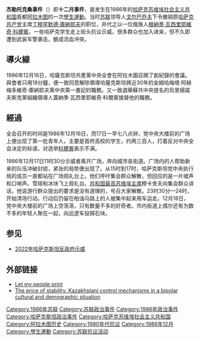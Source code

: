 {{expand|time=2014-04-01T09:25:38+00:00}}
{{unreferenced|time=2014-04-01T09:25:38+00:00}}
{{infobox military conflict
| conflict    = 杰勒托克桑事件<br/>{{rtl-lang|kk|Желтоқсан көтерілісі}}
| partof      = 
| image       =
| caption     =阿拉木图共和国广场的杰勒托克桑事件纪念碑
| date        = 1986年12月16-19日
| place       = [[哈萨克斯坦|哈萨克斯坦]][[阿拉木圖|阿拉木圖]]
| coordinates =
| map_type    = 
| latitude    = 
| longitude   = 
| map_size    = 
| map_caption = 
| map_label   = 
| territory   = 
| result      = 对平民的镇压
| status      = 
| combatant1  = {{flagdeco|Kazakh SSR}}哈萨克示威者
| combatant2  = {{flag|Soviet Union}}
*{{flagicon image|Red Army flag.svg}} [[OMON|OMON]]
*{{flagicon image|Emblema_KGB.svg}} [[克格勃|克格勃]] 
| combatant3  = 
| commander1  = ?
| commander2  = {{flagicon|Soviet Union}} [[米哈伊尔·谢尔盖耶维奇·戈尔巴乔夫|米哈伊尔·谢尔盖耶维奇·戈尔巴乔夫]]<br>{{flagicon|USSR}} [[戈那迪·科尔宾|戈那迪·科尔宾]]
| commander3  = 
| strength1   = 
| strength2   = 
| strength3   = 
| casualties1 = 168位平民死亡<br />200人以上受伤
| casualties2 = 
| casualties3 =
| notes       = 
}}
'''杰勒托克桑事件'''（{{lang-kk|'''Желтоқсан'''}}）即'''十二月事件'''，是发生在1986年的[[哈萨克苏维埃社会主义共和国|哈萨克苏维埃社会主义共和国]]首都[[阿拉木图|阿拉木图]]的一次[[學生運動|學生運動]]。当时[[苏联|苏联]]领导人[[戈尔巴乔夫|戈尔巴乔夫]]下令撤销原[[哈萨克共产党|哈萨克共产党]]主席[[丁穆罕默德·庫納耶夫|丁穆罕默德·庫納耶夫]]的职位，并代之以一位俄族人[[根納季·瓦西里耶維奇·科爾賓|根納季·瓦西里耶維奇·科爾賓]]。一些哈萨克学生走上街头抗议示威，很多群众也加入进来，但不久即遭到武装军警袭击，酿成流血冲突。

==導火線==
1986年12月16日，哈薩克斯坦共產黨中央全會在阿拉木圖召開了創紀錄的會議。與會者只用18分鐘，便一致同意解除領導哈薩克斯坦將近30年的金姆哈梅塔·阿赫梅多維奇·庫納耶夫黨中央第一書記的職務。又一致選舉蘇共中央提名的烏里揚諾夫斯克黨組織領導人蓋納季·瓦西里耶維奇·科爾賓接替他的職務。

==經過==
{{东方集团}}

全会召开的时间是1986年12月16日，而17日一早七八点钟，党中央大楼前的广场上便出现了第一批青年人，主要是首府高校的学生，约两三百人，打着反对中央全会决定的标语，对选举[[根納季·瓦西里耶維奇·科爾賓|科爾賓]]表示不满。

1986年12月17日11时30分示威者离开广场，奔向城市各街道。广场内的人帮助新来的队伍冲破封锁，紧张的局势便出现了。从15时到17时，哈萨克斯坦党中央执行局的成员一直都站在广场观礼台上。他们呼吁集会群众解散，但回应的是一片嘘声和口哨声。雪球和冰块飞上观礼台。[[共和国最高苏维埃主席|共和国最高苏维埃主席]]穆卡舍夫向集会群众讲话，他说游行群众提出的要求是没有道理的，号召大家解散。23时30分—24时，开始清场行动。行动后仍留在柏油马路上的人被集中起来用车运走。12月18日，党中央大楼前的广场上空荡荡，只有数量不多的好奇者。市内街道上偶尔还有为数不多的年轻人聚在一起，向巡逻车投掷石块。

== 参见 ==
* [[2022年哈萨克斯坦反政府示威|2022年哈萨克斯坦反政府示威]]
== 外部链接 ==
* [https://web.archive.org/web/20060927111646/http://iicas.org/english/enlibrary/libr_13_04_01kp_0.htm Let my people print]
* [http://folk.uio.no/palk/stability.htm The price of stability. Kazakhstani control mechanisms in a bipolar cultural and demographic situation] {{Wayback|url=http://folk.uio.no/palk/stability.htm |date=20160303210044 }}

{{苏联解体}}

{{coord missing}}
[[Category:1986年苏联|Category:1986年苏联]]
[[Category:苏联政治事件|Category:苏联政治事件]]
[[Category:1986年政治事件|Category:1986年政治事件]]
[[Category:哈萨克斯坦政治事件|Category:哈萨克斯坦政治事件]]
[[Category:哈萨克苏维埃社会主义共和国|Category:哈萨克苏维埃社会主义共和国]]
[[Category:阿拉木图历史|Category:阿拉木图历史]]
[[Category:1980年代抗议|Category:1980年代抗议]]
[[Category:1986年12月|Category:1986年12月]]
[[Category:學生運動|Category:學生運動]]
[[Category:苏联抗议活动|Category:苏联抗议活动]]
